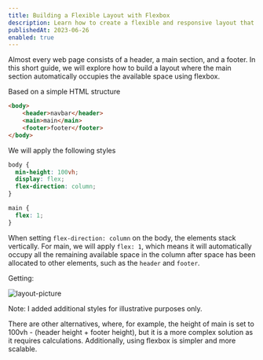 ```yaml
---
title: Building a Flexible Layout with Flexbox
description: Learn how to create a flexible and responsive layout that dynamically adapts to available space using flexbox, allowing your web page to make the most of its content area.
publishedAt: 2023-06-26
enabled: true
---
```


Almost every web page consists of a header, a main section, and a footer. In this short guide, we will explore how to build a layout where the main section automatically occupies the available space using flexbox.

Based on a simple HTML structure

```html title="index.html"
<body>
    <header>navbar</header>
    <main>main</main>
    <footer>footer</footer>
</body>
```

We will apply the following styles

```css title="styles.css"
body {
  min-height: 100vh;
  display: flex;
  flex-direction: column;
}

main {
  flex: 1;
}
```

When setting `flex-direction: column` on the body, the elements stack vertically. For main, we will apply `flex: 1`, which means it will automatically occupy all the remaining available space in the column after space has been allocated to other elements, such as the `header` and `footer`.

Getting:

 <Image
    src="/layout.png"
    alt="layout-picture"
    width={869}
    height={563}
/>

Note: I added additional styles for illustrative purposes only.

There are other alternatives, where, for example, the height of main is set to 100vh - (header height + footer height), but it is a more complex solution as it requires calculations. Additionally, using flexbox is simpler and more scalable.